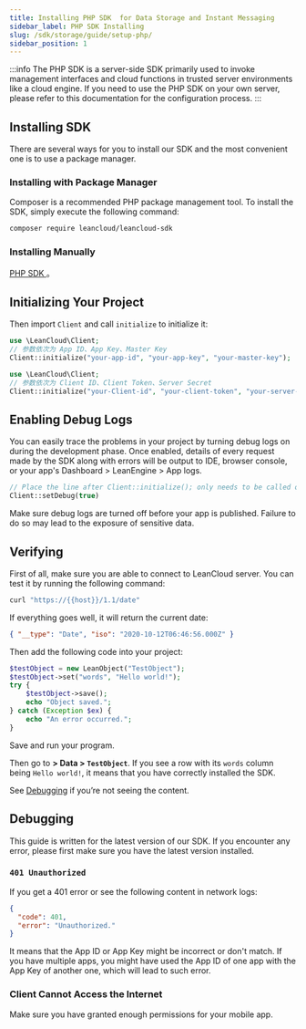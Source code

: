 ```yaml
---
title: Installing PHP SDK  for Data Storage and Instant Messaging
sidebar_label: PHP SDK Installing
slug: /sdk/storage/guide/setup-php/
sidebar_position: 1
---
```



:::info
The PHP SDK is a server-side SDK primarily used to invoke management interfaces and cloud functions in trusted server environments like a cloud engine. If you need to use the PHP SDK on your own server, please refer to this documentation for the configuration process.
:::

## Installing SDK

There are several ways for you to install our SDK and the most convenient one is to use a package manager.

### Installing with Package Manager

Composer is a recommended PHP package management tool. To install the SDK, simply execute the following command:

```sh
composer require leancloud/leancloud-sdk
```

### Installing Manually

 [PHP SDK ](https://releases.leanapp.cn/#/leancloud/php-sdk/releases)。

## Initializing Your Project


<AppConfig />

Then import  `Client` and call `initialize` to initialize it:

<Conditional brand="leancloud">

```php
use \LeanCloud\Client;
// 参数依次为 App ID、App Key、Master Key
Client::initialize("your-app-id", "your-app-key", "your-master-key");
```

</Conditional>

<Conditional brand="tds">

```php
use \LeanCloud\Client;
// 参数依次为 Client ID、Client Token、Server Secret
Client::initialize("your-Client-id", "your-client-token", "your-server-secret");
```

</Conditional>


## Enabling Debug Logs

You can easily trace the problems in your project by turning debug logs on during the development phase. Once enabled, details of every request made by the SDK along with errors will be output to IDE, browser console, or your app's Dashboard > LeanEngine > App logs.

```php
// Place the line after Client::initialize(); only needs to be called once
Client::setDebug(true)
```

Make sure debug logs are turned off before your app is published. Failure to do so may lead to the exposure of sensitive data.

## Verifying

First of all, make sure you are able to connect to LeanCloud server. You can test it by running the following command:

```sh
curl "https://{{host}}/1.1/date"
```

If everything goes well, it will return the current date:

```json
{ "__type": "Date", "iso": "2020-10-12T06:46:56.000Z" }
```

Then add the following code into your project:

```php
$testObject = new LeanObject("TestObject");
$testObject->set("words", "Hello world!");
try {
    $testObject->save();
    echo "Object saved.";
} catch (Exception $ex) {
    echo "An error occurred.";
}
```


Save and run your program.

Then go to **<Path to="storage" /> > Data > `TestObject`**. If you see a row with its `words` column being `Hello world!`, it means that you have correctly installed the SDK.

See [Debugging](#Debugging) if you’re not seeing the content.

## Debugging

This guide is written for the latest version of our SDK. If you encounter any error, please first make sure you have the latest version installed.


### `401 Unauthorized`

If you get a 401 error or see the following content in network logs:

```json
{
  "code": 401,
  "error": "Unauthorized."
}
```

It means that the App ID or App Key might be incorrect or don't match. If you have multiple apps, you might have used the App ID of one app with the App Key of another one, which will lead to such error.

### Client Cannot Access the Internet

Make sure you have granted enough permissions for your mobile app.